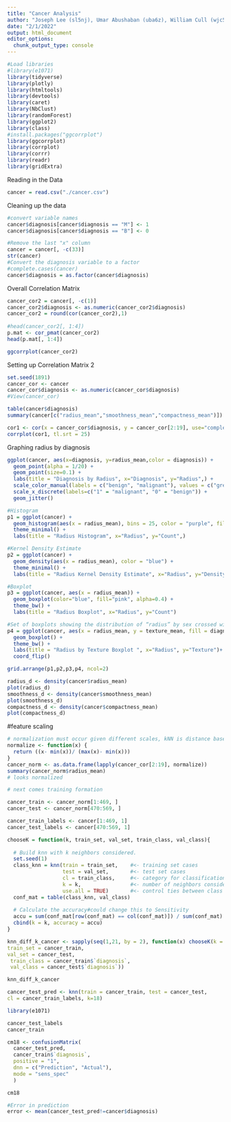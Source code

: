 ```yaml
---
title: "Cancer Analysis"
author: "Joseph Lee (sl5nj), Umar Abushaban (uba6z), William Cull (wjc5rt)"
date: "2/1/2022"
output: html_document
editor_options: 
  chunk_output_type: console
---
```


```r
#Load libraries
#library(e1071)
library(tidyverse)
library(plotly)
library(htmltools)
library(devtools)
library(caret)
library(NbClust)
library(randomForest)
library(ggplot2)
library(class)
#install.packages("ggcorrplot")
library(ggcorrplot)
library(corrplot)
library(corrr)
library(readr)
library(gridExtra)
```

Reading in the Data
```r
cancer = read.csv("./cancer.csv")
```

Cleaning up the data
```r
#convert variable names
cancer$diagnosis[cancer$diagnosis == "M"] <- 1
cancer$diagnosis[cancer$diagnosis == "B"] <- 0

#Remove the last "x" column
cancer = cancer[, -c(33)]
str(cancer)
#Convert the diagnosis variable to a factor
#complete.cases(cancer)
cancer$diagnosis = as.factor(cancer$diagnosis)
```

Overall Correlation Matrix
```r
cancer_cor2 = cancer[, -c(1)]
cancer_cor2$diagnosis <- as.numeric(cancer_cor2$diagnosis) 
cancer_cor2 = round(cor(cancer_cor2),1)
  
#head(cancer_cor2[, 1:4])
p.mat <- cor_pmat(cancer_cor2)
head(p.mat[, 1:4])

ggcorrplot(cancer_cor2)
```

Setting up Correlation Matrix 2
```r
set.seed(1891)
cancer_cor <- cancer
cancer_cor$diagnosis <- as.numeric(cancer_cor$diagnosis) 
#View(cancer_cor)
```

```r
table(cancer$diagnosis)
summary(cancer[c("radius_mean","smoothness_mean","compactness_mean")])
```

```r
cor1 <- cor(x = cancer_cor$diagnosis, y = cancer_cor[2:19], use="complete.obs")
corrplot(cor1, tl.srt = 25)
```

Graphing radius by diagnosis
```r
ggplot(cancer, aes(x=diagnosis, y=radius_mean,color = diagnosis)) +
  geom_point(alpha = 1/20) +
  geom_point(size=0.1) +
  labs(title = "Diagnosis by Radius", x="Diagnosis", y="Radius",) +
  scale_color_manual(labels = c("benign", "malignant"), values = c("green", "red")) +
  scale_x_discrete(labels=c("1" = "malignant", "0" = "benign")) + 
  geom_jitter()
```

```r
#Histogram
p1 = ggplot(cancer) + 
  geom_histogram(aes(x = radius_mean), bins = 25, color = "purple", fill = "pink") + 
  theme_minimal() + 
  labs(title = "Radius Histogram", x="Radius", y="Count",)

#Kernel Density Estimate
p2 = ggplot(cancer) +
  geom_density(aes(x = radius_mean), color = "blue") +
  theme_minimal() +
  labs(title = "Radius Kernel Density Estimate", x="Radius", y="Density ",)

#Boxplot
p3 = ggplot(cancer, aes(x = radius_mean)) +
  geom_boxplot(color="blue", fill="pink", alpha=0.4) +
  theme_bw() +
  labs(title = "Radius Boxplot", x="Radius", y="Count")

#Set of boxplots showing the distribution of “radius” by sex crossed with occupational status (“occ”). 
p4 = ggplot(cancer, aes(x = radius_mean, y = texture_mean, fill = diagnosis)) + 
  geom_boxplot() + 
  theme_bw() +
  labs(title = "Radius by Texture Boxplot ", x="Radius", y="Texture")+
  coord_flip()

grid.arrange(p1,p2,p3,p4, ncol=2)

```

```r
radius_d <- density(cancer$radius_mean)
plot(radius_d)
smoothness_d <- density(cancer$smoothness_mean)
plot(smoothness_d)
compactness_d <- density(cancer$compactness_mean)
plot(compactness_d)
```



#feature scaling
```r
# normalization must occur given different scales, kNN is distance based, and metrics are not gaussian in dist.
normalize <- function(x) {
  return ((x- min(x))/ (max(x)- min(x)))
}
cancer_norm <- as.data.frame(lapply(cancer_cor[2:19], normalize))
summary(cancer_norm$radius_mean)
# looks normalized
```

```r
# next comes training formation

cancer_train <- cancer_norm[1:469, ] 
cancer_test <- cancer_norm[470:569, ]  

cancer_train_labels <- cancer[1:469, 1]  
cancer_test_labels <- cancer[470:569, 1] 


```


```r

chooseK = function(k, train_set, val_set, train_class, val_class){
  
  # Build knn with k neighbors considered.
  set.seed(1)
  class_knn = knn(train = train_set,    #<- training set cases
                  test = val_set,       #<- test set cases
                  cl = train_class,     #<- category for classification
                  k = k,                #<- number of neighbors considered
                  use.all = TRUE)       #<- control ties between class assignments#   If true, all distances equal to the kth largest are included
  conf_mat = table(class_knn, val_class)
  
  # Calculate the accuracy#could change this to Sensitivity 
  accu = sum(conf_mat[row(conf_mat) == col(conf_mat)]) / sum(conf_mat)                         
  cbind(k = k, accuracy = accu)
}

knn_diff_k_cancer <- sapply(seq(1,21, by = 2), function(x) chooseK(k = 18,
train_set = cancer_train,
val_set = cancer_test,
 train_class = cancer_train$`diagnosis`,
 val_class = cancer_test$`diagnosis`))

knn_diff_k_cancer
```


```r

cancer_test_pred <- knn(train = cancer_train, test = cancer_test,
cl = cancer_train_labels, k=18)

```


```r

library(e1071)

cancer_test_labels
cancer_train

cm18 <- confusionMatrix(
  cancer_test_pred, 
  cancer_train$`diagnosis`, 
  positive = "1", 
  dnn = c("Prediction", "Actual"), 
  mode = "sens_spec"
  )

cm18

```

```r

#Error in prediction
error <- mean(cancer_test_pred!=cancer$diagnosis)


```

